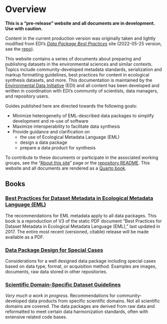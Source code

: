 # Overview {.unnumbered}

::: {.callout-warning}

**This is a "pre-release" website and all documents are in development. Use with caution.**

Content in the current production version was originally taken and lightly modified from EDI's [*Data Package Best Practices*](https://ediorg.github.io/data-package-best-practices/) site (2022-05-25 version, see the [repo](https://github.com/EDIorg/data-package-best-practices)).

:::

This website contains a series of documents about preparing and publishing datasets in the environmental sciences and similar contexts. Topics include community-developed metadata standards, serialization and markup formatting guidelines, best practices for content in ecological synthesis datasets, and more. This documentation is maintained by the [Environmental Data Initiative](https://edirepository.org) (EDI) and all content has been developed and written in coordination with EDI's community of scientists, data managers, and repository users.

Guides published here are directed towards the following goals:

- Minimize heterogeneity of EML-described data packages to simplify development and re-use of software
- Maximize interoperability to facilitate data synthesis
- Provide guidance and clarification on
  - the use of Ecological Metadata Language (EML)
  - design a data package
  - prepare a data product for synthesis

To contribute to these documents or participate in the associated working groups, see the "[About this site](about.qmd)" page or the [repository README](https://github.com/EDIorg/dataset_preparation_guides). This website and all documents are rendered as a [Quarto book](https://quarto.org/docs/books).

## Books

### [Best Practices for Dataset Metadata in Ecological Metadata Language (EML)](guide-eml-bp/preface.qmd)
The recommendations for EML metadata apply to all data packages. This book is a reproduction of V3 of the static PDF document "Best Practices for Dataset Metadata in Ecological Metadata Language (EML)," last updated in 2017. The entire most recent (versioned, citable) release will be made available as a PDF. 
  
### [Data Package Design for Special Cases](guide-special-cases/preface.qmd)
Considerations for a well designed data package including special cases based on data type, format, or acquisition method. Examples are images, documents, raw data stored in other repositories. 

### [Scientific Domain-Specific Dataset Guidelines](guide-domain-specific/preface.qmd)
_Very much a work in progress._ Recommendations for community-developed data products from specific scientific domains. Not all scientific domains are covered. The data packages are derived from raw data and reformatted to meet certain data harmonization standards, often with extensive related code bases.